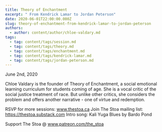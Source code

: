 ```yaml
---
title: Theory of Enchantment
excerpt: " From Kendrick Lamar to Jordan Peterson"
date: 2020-06-01T22:00:00.000Z
slug: theory-of-enchantment-from-kendrick-lamar-to-jordan-peterson
authors:
  - author: content/author/chloe-valdary.md
tags:
  - tag: content/tags/session.md
  - tag: content/tags/theory.md
  - tag: content/tags/enchantment.md
  - tag: content/tags/kendrick-lamar.md
  - tag: content/tags/jordan-peterson.md
---
```


June 2nd, 2020

Chloe Valdary is the founder of Theory of Enchantment, a social emotional learning curriculum for students coming of age. She is a vocal critic of the social justice treatment of race. But unlike other critics, she considers the problem and offers another narrative - one of virtue and redemption.

RSVP for more sessions: www.thestoa.ca
Join The Stoa mailing list: https://thestoa.substack.com
Intro song: Kali Yuga Blues by Bardo Pond

Support The Stoa @ www.patreon.com/the_stoa
